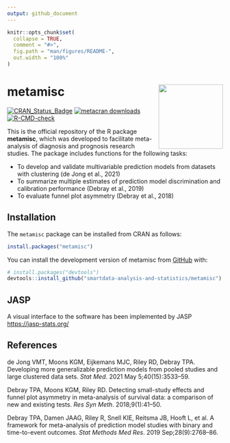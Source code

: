 ---
output: github_document
---

<!-- README.md is generated from README.Rmd. Please edit that file -->

```{r, include = FALSE}
knitr::opts_chunk$set(
  collapse = TRUE,
  comment = "#>",
  fig.path = "man/figures/README-",
  out.width = "100%"
)
```

# metamisc <img src="man/figures/logo.png" align="right" width="150" alt="" />

<!-- badges: start -->
[![CRAN_Status_Badge](https://www.r-pkg.org/badges/version/metamisc)](https://cran.r-project.org/package=metamisc)
[![metacran
downloads](https://cranlogs.r-pkg.org/badges/last-month/precmed)](https://cran.r-project.org/package=metamisc)
[![R-CMD-check](https://github.com/smartdata-analysis-and-statistics/metamisc/actions/workflows/R-CMD-check.yaml/badge.svg)](https://github.com/smartdata-analysis-and-statistics/metamisc/actions/workflows/R-CMD-check.yaml)
<!-- badges: end -->



This is the official repository of the R package **metamisc**, which was developed to facilitate meta-analysis of diagnosis and prognosis research studies. The package includes functions for the following tasks:

* To develop and validate multivariable prediction models from datasets with clustering (de Jong et al., 2021)
* To summarize multiple estimates of prediction model discrimination and calibration performance (Debray et al., 2019)
* To evaluate funnel plot asymmetry (Debray et al., 2018)


## Installation

The `metamisc` package can be installed from CRAN as follows:

``` r
install.packages("metamisc")
```

You can install the development version of metamisc from [GitHub](https://github.com/) with:

``` r
# install.packages("devtools")
devtools::install_github("smartdata-analysis-and-statistics/metamisc")
```

## JASP
A visual interface to the software has been implemented by JASP <https://jasp-stats.org/>

## References
de Jong VMT, Moons KGM, Eijkemans MJC, Riley RD, Debray TPA. Developing more generalizable prediction models from pooled studies and large clustered data sets. *Stat Med*. 2021 May 5;40(15):3533–59. 

Debray TPA, Moons KGM, Riley RD. Detecting small-study effects and funnel plot asymmetry in meta-analysis of survival data: a comparison of new and existing tests. *Res Syn Meth*. 2018;9(1):41–50. 

Debray TPA, Damen JAAG, Riley R, Snell KIE, Reitsma JB, Hooft L, et al. A framework for meta-analysis of prediction model studies with binary and time-to-event outcomes. *Stat Methods Med Res*. 2019 Sep;28(9):2768–86. 

